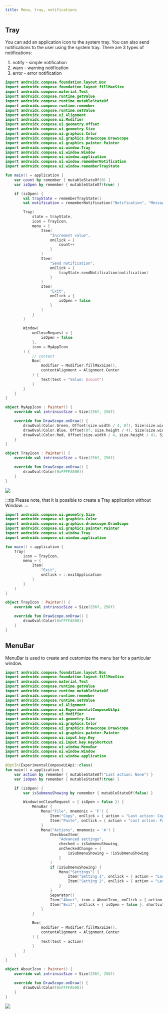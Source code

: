 ```yaml
---
title: Menu, tray, notifications
---
```



## Tray

You can add an application icon to the system tray. You can also send notifications to the user using the system tray. There are 3 types of notifications:

1. notify - simple notification
2. warn - warning notification
3. error - error notification

```kotlin
import androidx.compose.foundation.layout.Box
import androidx.compose.foundation.layout.fillMaxSize
import androidx.compose.material.Text
import androidx.compose.runtime.getValue
import androidx.compose.runtime.mutableStateOf
import androidx.compose.runtime.remember
import androidx.compose.runtime.setValue
import androidx.compose.ui.Alignment
import androidx.compose.ui.Modifier
import androidx.compose.ui.geometry.Offset
import androidx.compose.ui.geometry.Size
import androidx.compose.ui.graphics.Color
import androidx.compose.ui.graphics.drawscope.DrawScope
import androidx.compose.ui.graphics.painter.Painter
import androidx.compose.ui.window.Tray
import androidx.compose.ui.window.Window
import androidx.compose.ui.window.application
import androidx.compose.ui.window.rememberNotification
import androidx.compose.ui.window.rememberTrayState

fun main() = application {
    var count by remember { mutableStateOf(0) }
    var isOpen by remember { mutableStateOf(true) }

    if (isOpen) {
        val trayState = rememberTrayState()
        val notification = rememberNotification("Notification", "Message from MyApp!")

        Tray(
            state = trayState,
            icon = TrayIcon,
            menu = {
                Item(
                    "Increment value",
                    onClick = {
                        count++
                    }
                )
                Item(
                    "Send notification",
                    onClick = {
                        trayState.sendNotification(notification)
                    }
                )
                Item(
                    "Exit",
                    onClick = {
                        isOpen = false
                    }
                )
            }
        )

        Window(
            onCloseRequest = {
                isOpen = false
            },
            icon = MyAppIcon
        ) {
            // content
            Box(
                modifier = Modifier.fillMaxSize(),
                contentAlignment = Alignment.Center
            ) {
                Text(text = "Value: $count")
            }
        }
    }
}

object MyAppIcon : Painter() {
    override val intrinsicSize = Size(256f, 256f)

    override fun DrawScope.onDraw() {
        drawOval(Color.Green, Offset(size.width / 4, 0f), Size(size.width / 2f, size.height))
        drawOval(Color.Blue, Offset(0f, size.height / 4), Size(size.width, size.height / 2f))
        drawOval(Color.Red, Offset(size.width / 4, size.height / 4), Size(size.width / 2f, size.height / 2f))
    }
}

object TrayIcon : Painter() {
    override val intrinsicSize = Size(256f, 256f)

    override fun DrawScope.onDraw() {
        drawOval(Color(0xFFFFA500))
    }
}
```

<img src={tray} />

:::tip
Please note, that it is possible to create a Tray application without Window: 
:::

```kotlin
import androidx.compose.ui.geometry.Size
import androidx.compose.ui.graphics.Color
import androidx.compose.ui.graphics.drawscope.DrawScope
import androidx.compose.ui.graphics.painter.Painter
import androidx.compose.ui.window.Tray
import androidx.compose.ui.window.application

fun main() = application {
    Tray(
        icon = TrayIcon,
        menu = {
            Item(
                "Exit",
                onClick = ::exitApplication
            )
        }
    )
}

object TrayIcon : Painter() {
    override val intrinsicSize = Size(256f, 256f)

    override fun DrawScope.onDraw() {
        drawOval(Color(0xFFFFA500))
    }
}
```

## MenuBar

MenuBar is used to create and customize the menu bar for a particular window.

```kotlin
import androidx.compose.foundation.layout.Box
import androidx.compose.foundation.layout.fillMaxSize
import androidx.compose.material.Text
import androidx.compose.runtime.getValue
import androidx.compose.runtime.mutableStateOf
import androidx.compose.runtime.remember
import androidx.compose.runtime.setValue
import androidx.compose.ui.Alignment
import androidx.compose.ui.ExperimentalComposeUiApi
import androidx.compose.ui.Modifier
import androidx.compose.ui.geometry.Size
import androidx.compose.ui.graphics.Color
import androidx.compose.ui.graphics.drawscope.DrawScope
import androidx.compose.ui.graphics.painter.Painter
import androidx.compose.ui.input.key.Key
import androidx.compose.ui.input.key.KeyShortcut
import androidx.compose.ui.window.MenuBar
import androidx.compose.ui.window.Window
import androidx.compose.ui.window.application

@OptIn(ExperimentalComposeUiApi::class)
fun main() = application {
    var action by remember { mutableStateOf("Last action: None") }
    var isOpen by remember { mutableStateOf(true) }

    if (isOpen) {
        var isSubmenuShowing by remember { mutableStateOf(false) }

        Window(onCloseRequest = { isOpen = false }) {
            MenuBar {
                Menu("File", mnemonic = 'F') {
                    Item("Copy", onClick = { action = "Last action: Copy" }, shortcut = KeyShortcut(Key.C, ctrl = true))
                    Item("Paste", onClick = { action = "Last action: Paste" }, shortcut = KeyShortcut(Key.V, ctrl = true))
                }
                Menu("Actions", mnemonic = 'A') {
                    CheckboxItem(
                        "Advanced settings",
                        checked = isSubmenuShowing,
                        onCheckedChange = {
                            isSubmenuShowing = !isSubmenuShowing
                        }
                    )
                    if (isSubmenuShowing) {
                        Menu("Settings") {
                            Item("Setting 1", onClick = { action = "Last action: Setting 1" })
                            Item("Setting 2", onClick = { action = "Last action: Setting 2" })
                        }
                    }
                    Separator()
                    Item("About", icon = AboutIcon, onClick = { action = "Last action: About" })
                    Item("Exit", onClick = { isOpen = false }, shortcut = KeyShortcut(Key.Escape), mnemonic = 'E')
                }
            }

            Box(
                modifier = Modifier.fillMaxSize(),
                contentAlignment = Alignment.Center
            ) {
                Text(text = action)
            }
        }
    }
}

object AboutIcon : Painter() {
    override val intrinsicSize = Size(256f, 256f)

    override fun DrawScope.onDraw() {
        drawOval(Color(0xFFFFA500))
    }
}
```


<img src={windowMenubar} />